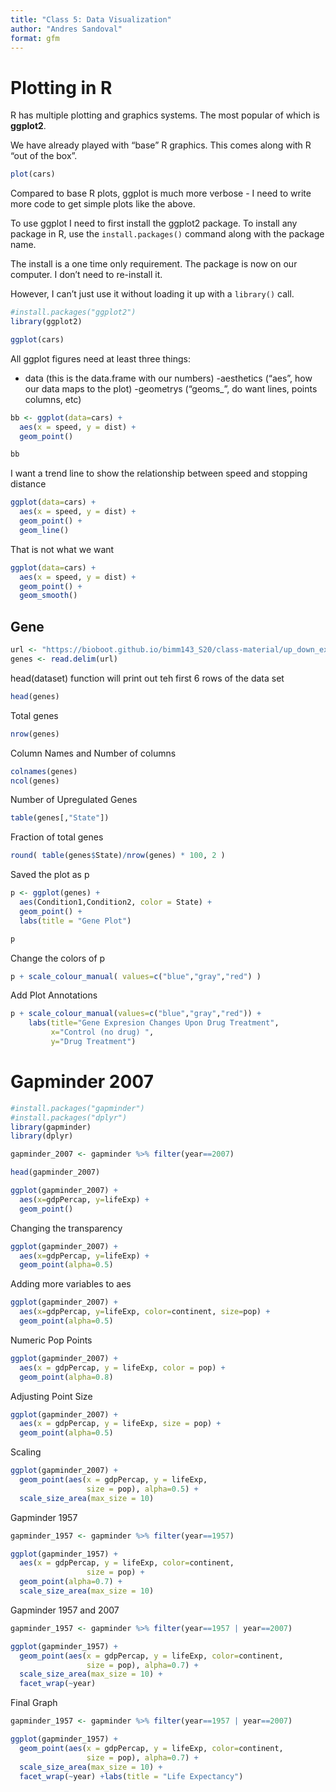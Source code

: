 ```yaml
---
title: "Class 5: Data Visualization"
author: "Andres Sandoval"
format: gfm
---
```


# Plotting in R

R has multiple plotting and graphics systems. The most popular of which is **ggplot2**.

We have already played with "base" R graphics. This comes along with R "out of the box".

```r
plot(cars)
```

Compared to base R plots, ggplot is much more verbose - I need to write more code to get simple plots like the above.

To use ggplot I need to first install the ggplot2 package. To install any package in R, use the `install.packages()` command along with the package name.

The install is a one time only requirement. The package is now on our computer. I don't need to re-install it.

However, I can't just use it without loading it up with a `library()` call.

```r
#install.packages("ggplot2")
library(ggplot2)
```

```r
ggplot(cars)
```

All ggplot figures need at least three things:

-   data (this is the data.frame with our numbers) -aesthetics ("aes", how our data maps to the plot) -geometrys ("geoms\_", do want lines, points columns, etc)

```r
bb <- ggplot(data=cars) + 
  aes(x = speed, y = dist) + 
  geom_point()
```

```r
bb
```

I want a trend line to show the relationship between speed and stopping distance

```r
ggplot(data=cars) + 
  aes(x = speed, y = dist) + 
  geom_point() +
  geom_line()
```

That is not what we want

```r
ggplot(data=cars) + 
  aes(x = speed, y = dist) + 
  geom_point() +
  geom_smooth()
```

## Gene

```r
url <- "https://bioboot.github.io/bimm143_S20/class-material/up_down_expression.txt"
genes <- read.delim(url)
```

head(dataset) function will print out teh first 6 rows of the data set

```r
head(genes)
```

Total genes

```r
nrow(genes)
```

Column Names and Number of columns

```r
colnames(genes)
ncol(genes)
```

Number of Upregulated Genes

```r
table(genes[,"State"])
```

Fraction of total genes

```r
round( table(genes$State)/nrow(genes) * 100, 2 )
```

Saved the plot as p

```r
p <- ggplot(genes) + 
  aes(Condition1,Condition2, color = State) +
  geom_point() +
  labs(title = "Gene Plot")
```

```r
p
```

Change the colors of p

```r
p + scale_colour_manual( values=c("blue","gray","red") )
```

Add Plot Annotations

```r
p + scale_colour_manual(values=c("blue","gray","red")) +
    labs(title="Gene Expresion Changes Upon Drug Treatment",
         x="Control (no drug) ",
         y="Drug Treatment")
```


# Gapminder 2007
```r
#install.packages("gapminder")
#install.packages("dplyr")
library(gapminder)
library(dplyr)
```

```r
gapminder_2007 <- gapminder %>% filter(year==2007)
```


```r
head(gapminder_2007)
```

```r
ggplot(gapminder_2007) +
  aes(x=gdpPercap, y=lifeExp) +
  geom_point()
```

Changing the transparency 
```r
ggplot(gapminder_2007) +
  aes(x=gdpPercap, y=lifeExp) +
  geom_point(alpha=0.5)
```


Adding more variables to aes
```r
ggplot(gapminder_2007) +
  aes(x=gdpPercap, y=lifeExp, color=continent, size=pop) +
  geom_point(alpha=0.5)
```


Numeric Pop Points
```r
ggplot(gapminder_2007) + 
  aes(x = gdpPercap, y = lifeExp, color = pop) +
  geom_point(alpha=0.8)
```


Adjusting Point Size 
```r
ggplot(gapminder_2007) + 
  aes(x = gdpPercap, y = lifeExp, size = pop) +
  geom_point(alpha=0.5)
```


Scaling
```r
ggplot(gapminder_2007) + 
  geom_point(aes(x = gdpPercap, y = lifeExp,
                 size = pop), alpha=0.5) + 
  scale_size_area(max_size = 10)
```


Gapminder 1957
```r
gapminder_1957 <- gapminder %>% filter(year==1957)

ggplot(gapminder_1957) + 
  aes(x = gdpPercap, y = lifeExp, color=continent,
                 size = pop) +
  geom_point(alpha=0.7) + 
  scale_size_area(max_size = 10)
```


Gapminder 1957 and 2007
```r
gapminder_1957 <- gapminder %>% filter(year==1957 | year==2007)

ggplot(gapminder_1957) + 
  geom_point(aes(x = gdpPercap, y = lifeExp, color=continent,
                 size = pop), alpha=0.7) + 
  scale_size_area(max_size = 10) +
  facet_wrap(~year)
```
 Final Graph
```r
gapminder_1957 <- gapminder %>% filter(year==1957 | year==2007)

ggplot(gapminder_1957) + 
  geom_point(aes(x = gdpPercap, y = lifeExp, color=continent,
                 size = pop), alpha=0.7) + 
  scale_size_area(max_size = 10) +
  facet_wrap(~year) +labs(title = "Life Expectancy")
```
 
